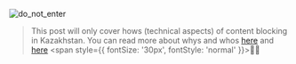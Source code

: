 
<PostInit
  id="internet-censorship-in-kazakhstan-part-1"
  imagePath="/img/quitFacebookEcosystem-banner.jpg"
/>

![do_not_enter](/img/do_not_enter.jpg 'Do Not Enter Sign')

> This post will only cover hows (technical aspects) of content blocking in Kazakhstan.
> You can read more about whys and whos
> [here](https://informburo.kz/stati/page-not-found-kto-kak-i-zachem-blokiruet-sayty-v-kazahstane-.html)
> and [here](https://forbes.kz/news/2019/08/09/newsid_205558) <span style={{ fontSize: '30px', fontStyle: 'normal' }}>💁‍♂️</span>

<ShareButtons id="internet-censorship-in-kazakhstan-part-1" />
